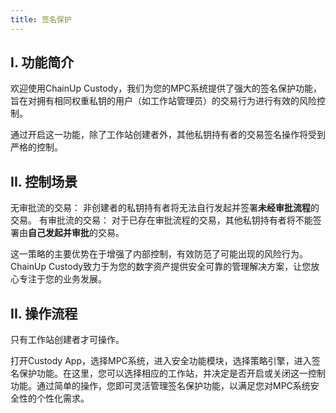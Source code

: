```yaml
---
title: 签名保护
---
```


## I. 功能简介

欢迎使用ChainUp Custody，我们为您的MPC系统提供了强大的签名保护功能，旨在对拥有相同权重私钥的用户（如工作站管理员）的交易行为进行有效的风险控制。

通过开启这一功能，除了工作站创建者外，其他私钥持有者的交易签名操作将受到严格的控制。


## II. 控制场景
无审批流的交易： 非创建者的私钥持有者将无法自行发起并签署**未经审批流程**的交易。
有审批流的交易： 对于已存在审批流程的交易，其他私钥持有者将不能签署由**自己发起并审批**的交易。

这一策略的主要优势在于增强了内部控制，有效防范了可能出现的风险行为。ChainUp Custody致力于为您的数字资产提供安全可靠的管理解决方案，让您放心专注于您的业务发展。

## II. 操作流程
<Tip>
只有工作站创建者才可操作。
</Tip>

打开Custody App，选择MPC系统，进入安全功能模块，选择策略引擎，进入签名保护功能。在这里，您可以选择相应的工作站，并决定是否开启或关闭这一控制功能。通过简单的操作，您即可灵活管理签名保护功能，以满足您对MPC系统安全性的个性化需求。